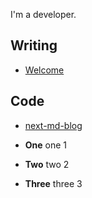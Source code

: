 I'm a developer.

## Writing

- [Welcome](/blog/welcome)

## Code

- [next-md-blog](https://github.com/iceship/icex-dev)

- **One** one 1
- **Two** two 2
- **Three** three 3
